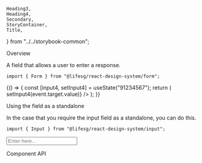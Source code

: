     Heading3,
    Heading4,
    Secondary,
    StoryContainer,
    Title,
} from "../../storybook-common";

<Meta title="Form/Input" component={Form.Input} />

<Title>Form.Input</Title>

<Secondary>Overview</Secondary>

A field that allows a user to enter a response.

```tsx
import { Form } from "@lifesg/react-design-system/form";
```

<Canvas>
    <Story name="Field">
        {() => {
            const [input4, setInput4] = useState("91234567");
            return (
                <StoryContainer>
                    <Container>
                        <Form.Input
                            label="This is a input field"
                            placeholder="Enter here..."
                        />
                        <Form.Input
                            label="This is the error state"
                            errorMessage="Input is required"
                            placeholder="Enter here..."
                        />
                        <Form.Input
                            label="This is the disabled state"
                            placeholder="Enter here..."
                            disabled
                        />
                        <Form.Input
                            label="This is the readonly state"
                            placeholder="Enter here..."
                            readOnly
                        />
                        <Form.Input
                            label="This has text spacing properties (works with tel type only)"
                            placeholder="Enter here..."
                            value={input4}
                            spacing={4}
                            type="tel"
                            onChange={(event) => setInput4(event.target.value)}
                        />
                    </Container>
                </StoryContainer>
            );
        }}
    </Story>
</Canvas>

<Heading3>Using the field as a standalone</Heading3>

In the case that you require the input field as a standalone, you can do this.

```tsx
import { Input } from "@lifesg/react-design-system/input";
```

<Preview>
    <Story name="Standalone usage">
        <StoryContainer>
            <Container>
                <Input placeholder="Enter here..." />
            </Container>
        </StoryContainer>
    </Story>
</Preview>

<Secondary>Component API</Secondary>

<PropsTable />
